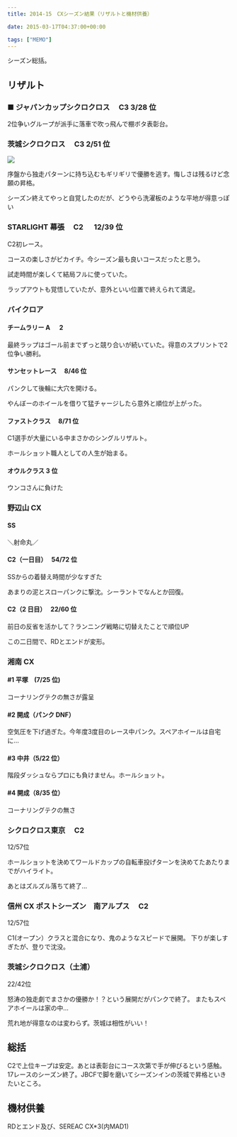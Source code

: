 ---
title: 2014-15　CXシーズン結果（リザルトと機材供養）

date: 2015-03-17T04:37:00+00:00

tags: ["MEMO"]
---

シーズン総括。

## リザルト

### ■ ジャパンカップシクロクロス　 C3 3/28 位

2位争いグループが派手に落車で吹っ飛んで棚ボタ表彰台。

### 茨城シクロクロス　 C3 2/51 位

![ ](./10710944_878410528837275_6140464750840464997_n.jpg)

序盤から独走パターンに持ち込むもギリギリで優勝を逃す。悔しさは残るけど念願の昇格。

シーズン終えてやっと自覚したのだが、どうやら洗濯板のような平地が得意っぽい

### STARLIGHT 幕張　 C2 　 12/39 位

C2初レース。

コースの楽しさがピカイチ。今シーズン最も良いコースだったと思う。

試走時間が楽しくて結局フルに使っていた。

ラップアウトも覚悟していたが、意外といい位置で終えられて満足。

### バイクロア

#### チームラリー A 　 2

最終ラップはゴール前までずっと競り合いが続いていた。得意のスプリントで2位争い勝利。

#### サンセットレース　 8/46 位

パンクして後輪に大穴を開ける。

やんぼーのホイールを借りて猛チャージしたら意外と順位が上がった。

#### ファストクラス　 8/71 位

C1選手が大量にいる中まさかのシングルリザルト。

ホールショット職人としての人生が始まる。

#### オウルクラス 3 位

ウンコさんに負けた

### 野辺山 CX

#### SS

＼射命丸／

#### C2（一日目）　 54/72 位

SSからの着替え時間が少なすぎた

あまりの泥とスローパンクに撃沈。シーラントでなんとか回復。

#### C2（2 日目）　 22/60 位

前日の反省を活かして？ランニング戦略に切替えたことで順位UP

この二日間で、RDとエンドが変形。

### 湘南 CX

#### #1 平塚　(7/25 位)

コーナリングテクの無さが露呈

#### #2 開成（パンク DNF）

空気圧を下げ過ぎた。今年度3度目のレース中パンク。スペアホイールは自宅に…

#### #3 中井（5/22 位）

階段ダッシュならプロにも負けません。ホールショット。

#### #4 開成（8/35 位）

コーナリングテクの無さ

### シクロクロス東京　 C2

12/57位

ホールショットを決めてワールドカップの自転車投げターンを決めてたあたりまでがハイライト。

あとはズルズル落ちて終了…

### 信州 CX ポストシーズン　南アルプス　 C2

12/57位

C1(オープン）クラスと混合になり、鬼のようなスピードで展開。
下りが楽しすぎたが、登りで沈没。

### 茨城シクロクロス（土浦）

22/42位

怒涛の独走劇でまさかの優勝か！？という展開だがパンクで終了。
またもスペアホイールは家の中…

荒れ地が得意なのは変わらず。茨城は相性がいい！

## 総括

C2で上位キープは安定。あとは表彰台にコース次第で手が伸びるという感触。
17レースのシーズン終了。JBCFで脚を磨いてシーズンインの茨城で昇格といきたいところ。

## 機材供養

RDとエンド及び、SEREAC CX\*3(内MAD1)
